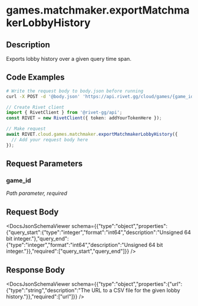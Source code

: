 

# games.matchmaker.exportMatchmakerLobbyHistory

## Description

Exports lobby history over a given query time span.


## Code Examples

<CodeGroup title='Request' tag='POST' label='https://api.rivet.gg/cloud/games/{game_id}/matchmaker/lobbies/export-history'>

```bash {{ title: 'cURL' }}
# Write the request body to body.json before running
curl -X POST -d '@body.json' 'https://api.rivet.gg/cloud/games/{game_id}/matchmaker/lobbies/export-history'
```

```ts
// Create Rivet client
import { RivetClient } from '@rivet-gg/api';
const RIVET = new RivetClient({ token: addYourTokenHere });

// Make request
await RIVET.cloud.games.matchmaker.exportMatchmakerLobbyHistory({
  // Add your request body here
});
```

</CodeGroup>


## Request Parameters


### game_id

_Path parameter, required_





## Request Body

<DocsJsonSchemaViewer schema={{"type":"object","properties":{"query_start":{"type":"integer","format":"int64","description":"Unsigned 64 bit integer."},"query_end":{"type":"integer","format":"int64","description":"Unsigned 64 bit integer."}},"required":["query_start","query_end"]}} />


## Response Body

<DocsJsonSchemaViewer schema={{"type":"object","properties":{"url":{"type":"string","description":"The URL to a CSV file for the given lobby history."}},"required":["url"]}} />

